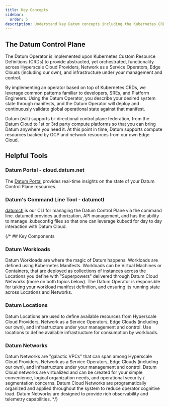```yaml
---
title: Key Concepts
sidebar:
  order: 5
description: Understand key Datum concepts including the Kubernetes CRD-based Control Plane, the Datum Operator for state orchestration, the CLI (datumctl), and the Datum Portal.
---
```


## The Datum Control Plane

The Datum Operator is implemented upon Kubernetes Custom Resource Definitions
(CRDs) to provide abstracted, yet orchestrated, functionality across Hyperscale
Cloud Providers, Network as a Service Operators, Edge Clouds (including our
own), and infrastructure under your management and control.

By implementing an operator based on top of Kubernetes CRDs, we leverage common
patterns familiar to developers, SREs, and Platform Engineers. Using the Datum
Operator, you describe your desired system state through manifests, and the
Datum Operator will deploy and continuously validate global operational state
against that manifest.

Datum (will) supports bi-directional control plane federation, from the Datum
Cloud to 1st or 3rd party compute platforms so that you can bring Datum anywhere
you need it. At this point in time, Datum supports compute resources backed by
GCP and network resources from our own Edge Cloud.

## Helpful Tools

### Datum Portal - cloud.datum.net

The [Datum Portal](https://cloud.datum.net) provides real-time insights on the
state of your Datum Control Plane resources.

### Datum's Command Line Tool - datumctl

[datumctl](https://docs.datum.net/docs/tasks/tools/#datumctl) is our CLI for
managing the Datum Control Plane via the command line. datumctl provides
authorization, API management, and has the ability to manage .kubeconfig files
so that one can leverage kubectl for day to day interaction with Datum Cloud.

{/* ## Key Components

### Datum Workloads

Datum Workloads are where the magic of Datum happens. Workloads are defined
using Kubernetes Manifests. Workloads can be Virtual Machines or Containers,
that are deployed as collections of instances across the Locations you define
with "Superpowers" delivered through Datum Cloud Networks (more on both topics
below). The Datum Operator is responsible for taking your workload manifest
definition, and ensuring its running state across Locations and Networks.

### Datum Locations

Datum Locations are used to define available resources from Hyperscale Cloud
Providers, Network as a Service Operators, Edge Clouds (including our own), and
infrastructure under your management and control. Use locations to define
available infrastructure for consumption by workloads.

### Datum Networks

Datum Networks are "galactic VPCs" that can span among Hyperscale Cloud
Providers, Network as a Service Operators, Edge Clouds (including our own), and
infrastructure under your management and control. Datum Cloud networks are
virtualized and can be created for your simple convenience, logical organization
needs, and operational security / segmentation concerns. Datum Cloud Networks
are programatically organized and applied throughout the system to reduce
operator cognitive load. Datum Networks are designed to provide rich
observability and telemetry capabilities. */}
